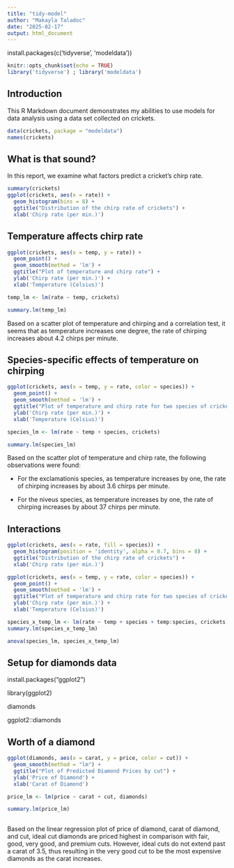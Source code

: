 ---
title: "tidy-model"
author: "Makayla Taladoc"
date: "2025-02-17"
output: html_document
---

install.packages(c('tidyverse', 'modeldata'))

```{r setup, include=FALSE}
knitr::opts_chunk$set(echo = TRUE)
library('tidyverse') ; library('modeldata')
```

## Introduction

This R Markdown document demonstrates my abilities to use models for data analysis using a data set collected on crickets.

```{r load data, include = FALSE}
data(crickets, package = "modeldata")
names(crickets)
```

## What is that sound?

In this report, we examine what factors predict a cricket's chirp rate.

```{r summary, echo = FALSE}
summary(crickets)
ggplot(crickets, aes(x = rate)) +
  geom_histogram(bins = 8) +
  ggtitle("Distribution of the chirp rate of crickets") +
  xlab('Chirp rate (per min.)')
```

## Temperature affects chirp rate

```{r temp, echo = FALSE}
ggplot(crickets, aes(x = temp, y = rate)) +
  geom_point() + 
  geom_smooth(method = 'lm') +
  ggtitle("Plot of temperature and chirp rate") +
  ylab('Chirp rate (per min.)') +
  xlab('Temperature (Celsius)')

temp_lm <- lm(rate ~ temp, crickets)

summary.lm(temp_lm)
```

Based on a scatter plot of temperature and chirping and a correlation test, it seems that as temperature increases one degree, the rate of chirping increases about 4.2 chirps per minute.

## Species-specific effects of temperature on chirping

```{r species, echo = FALSE}
ggplot(crickets, aes(x = temp, y = rate, color = species)) +
  geom_point() +
  geom_smooth(method = 'lm') +
  ggtitle("Plot of temperature and chirp rate for two species of crickets") +
  ylab('Chirp rate (per min.)') +
  xlab('Temperature (Celsius)')

species_lm <- lm(rate ~ temp + species, crickets)

summary.lm(species_lm)
```
Based on the scatter plot of temperature and chirp rate, the following observations were found:

- For the exclamationis species, as temperature increases by one, the rate of chirping increases by about 3.6 chirps per minute. 

- For the niveus species, as temperature increases by one, the rate of chirping increases by about 37 chirps per minute.

## Interactions

```{r species histogram, echo = FALSE}
ggplot(crickets, aes(x = rate, fill = species)) + 
  geom_histogram(position = 'identity', alpha = 0.7, bins = 8) + 
  ggtitle("Distribution of the chirp rate of crickets") + 
  xlab('Chirp rate (per min.)')
```

```{r interactions, echo = FALSE}
ggplot(crickets, aes(x = temp, y = rate, color = species)) +
  geom_point() +
  geom_smooth(method = 'lm') +
  ggtitle("Plot of temperature and chirp rate for two species of crickets") +
  ylab('Chirp rate (per min.)') +
  xlab('Temperature (Celsius)')

species_x_temp_lm <- lm(rate ~ temp + species + temp:species, crickets)
summary.lm(species_x_temp_lm)

anova(species_lm, species_x_temp_lm)
```

## Setup for diamonds data

install.packages("ggplot2")

library(ggplot2)

diamonds

ggplot2::diamonds

## Worth of a diamond

```{r worth, echo = FALSE}
ggplot(diamonds, aes(x = carat, y = price, color = cut)) +
  geom_smooth(method = "lm") +
  ggtitle("Plot of Predicted Diamond Prices by cut") +
  ylab('Price of Diamond') +
  xlab('Carat of Diamond')

price_lm <- lm(price ~ carat + cut, diamonds)

summary.lm(price_lm)
  
```



Based on the linear regression plot of price of diamond, carat of diamond, and cut, ideal cut diamonds are priced highest in comparison with fair, good, very good, and premium cuts. However, ideal cuts do not extend past a carat of 3.5, thus resulting in the very good cut to be the most expensive diamonds as the carat increases.



